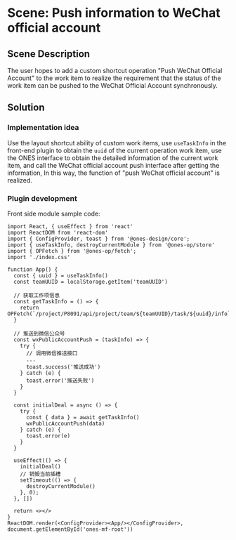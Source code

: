 # Scene: Push information to WeChat official account

## Scene Description

The user hopes to add a custom shortcut operation "Push WeChat Official Account" to the work item to realize the requirement that the status of the work item can be pushed to the WeChat Official Account synchronously.

## Solution

### Implementation idea

Use the layout shortcut ability of custom work items, use `useTaskInfo` in the front-end plugin to obtain the `uuid` of the current operation work item, use the ONES interface to obtain the detailed information of the current work item, and call the WeChat official account push interface after getting the information, In this way, the function of "push WeChat official account" is realized.

### Plugin development

Front side module sample code:

```tsx
import React, { useEffect } from 'react'
import ReactDOM from 'react-dom'
import { ConfigProvider, toast } from '@ones-design/core';
import { useTaskInfo, destroyCurrentModule } from '@ones-op/store'
import { OPFetch } from '@ones-op/fetch';
import './index.css'

function App() {
  const { uuid } = useTaskInfo()
  const teamUUID = localStorage.getItem('teamUUID')

  // 获取工作项信息
  const getTaskInfo = () => {
    return OPFetch(`/project/P8091/api/project/team/${teamUUID}/task/${uuid}/info`)
  }

  // 推送到微信公众号
  const wxPublicAccountPush = (taskInfo) => {
    try {
      // 调用微信推送接口
      ...
      toast.success('推送成功')
    } catch (e) {
      toast.error('推送失败')
    }
  }

  const initialDeal = async () => {
    try {
      const { data } = await getTaskInfo()
      wxPublicAccountPush(data)
    } catch (e) {
      toast.error(e)
    }
  }

  useEffect(() => {
    initialDeal()
    // 销毁当前插槽
    setTimeout(() => {
      destroyCurrentModule()
    }, 0);
  }, [])

  return <></>
}
ReactDOM.render(<ConfigProvider><App/></ConfigProvider>, document.getElementById('ones-mf-root'))
```

